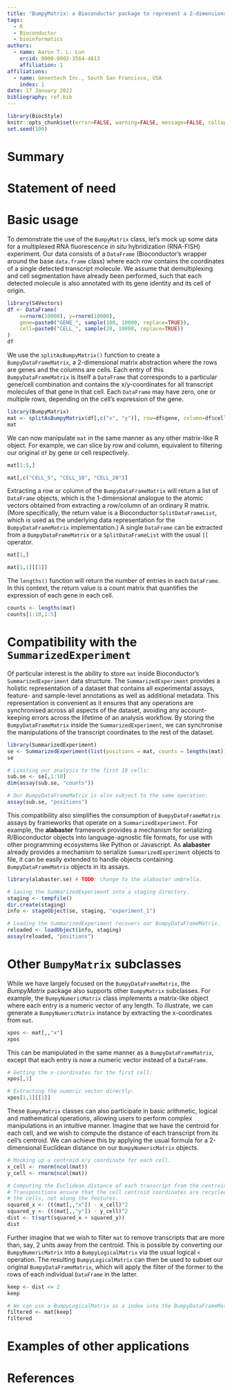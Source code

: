 ```yaml
---
title: "BumpyMatrix: a Bioconductor package to represent a 2-dimensional array of non-scalar objects"
tags:
  - R
  - Bioconductor
  - bioinformatics
authors:
  - name: Aaron T. L. Lun
    orcid: 0000-0002-3564-4813
    affiliation: 1
affiliations:
  - name: Genentech Inc., South San Francisco, USA
    index: 1
date: 17 January 2022
bibliography: ref.bib
---
```


```r
library(BiocStyle)
knitr::opts_chunk$set(error=FALSE, warning=FALSE, message=FALSE, collapse=TRUE)
set.seed(100)
```

# Summary

# Statement of need

# Basic usage

To demonstrate the use of the `BumpyMatrix` class, let's mock up some data for a multiplexed RNA fluorescence _in situ_ hybridization (RNA-FISH) experiment.
Our data consists of a `DataFrame` (Bioconductor's wrapper around the base `data.frame` class) where each row contains the coordinates of a single detected transcript molecule.
We assume that demultiplexing and cell segmentation have already been performed, such that each detected molecule is also annotated with its gene identity and its cell of origin.

```r
library(S4Vectors)
df <- DataFrame(
    x=rnorm(10000), y=rnorm(10000), 
    gene=paste0("GENE_", sample(100, 10000, replace=TRUE)),
    cell=paste0("CELL_", sample(20, 10000, replace=TRUE))
)
df
```

We use the `splitAsBumpyMatrix()` function to create a `BumpyDataFrameMatrix`, a 2-dimensional matrix abstraction where the rows are genes and the columns are cells.
Each entry of this `BumpyDataFrameMatrix` is itself a `DataFrame` that corresponds to a particular gene/cell combination and contains the x/y-coordinates for all transcript molecules of that gene in that cell.
Each `DataFrame` may have zero, one or multiple rows, depending on the cell's expression of the gene.

```r
library(BumpyMatrix)
mat <- splitAsBumpyMatrix(df[,c("x", "y")], row=df$gene, column=df$cell)
mat
```

We can now manipulate `mat` in the same manner as any other matrix-like R object.
For example, we can slice by row and column, equivalent to filtering our original `df` by gene or cell respectively.

```r
mat[1:5,]

mat[,c("CELL_5", "CELL_10", "CELL_20")]
```

Extracting a row or column of the `BumpyDataFrameMatrix` will return a list of `DataFrame` objects, which is the 1-dimensional analogue to the atomic vectors obtained from extracting a row/column of an ordinary R matrix.
(More specifically, the return value is a Bioconductor `SplitDataFrameList`, which is used as the underlying data representation for the `BumpyDataFrameMatrix` implementation.)
A single `DataFrame` can be extracted from a `BumpyDataFrameMatrix` or a `SplitDataFrameList` with the usual `[[` operator.

```r
mat[1,]

mat[1,1][[1]]
```

The `lengths()` function will return the number of entries in each `DataFrame`.
In this context, the return value is a count matrix that quantifies the expression of each gene in each cell.

```r
counts <- lengths(mat)
counts[1:10,1:5]
```

# Compatibility with the `SummarizedExperiment`

Of particular interest is the ability to store `mat` inside Bioconductor's `SummarizedExperiment` data structure.
The `SummarizedExperiment` provides a holistic representation of a dataset that contains all experimental assays, feature- and sample-level annotations as well as additional metadata. 
This representation is convenient as it ensures that any operations are synchronised across all aspects of the dataset, avoiding any account-keeping errors across the lifetime of an analysis workflow.
By storing the `BumpyDataFrameMatrix` inside the `SummarizedExperiment`, we can synchronise the manipulations of the transcript coordinates to the rest of the dataset.

```r
library(SummarizedExperiment)
se <- SummarizedExperiment(list(positions = mat, counts = lengths(mat)))
se

# Limiting our analysis to the first 10 cells:
sub.se <- se[,1:10]
dim(assay(sub.se, "counts"))

# Our BumpyDataFrameMatrix is also subject to the same operation:
assay(sub.se, "positions")
```

This compatibility also simplifies the consumption of `BumpyDataFrameMatrix` assays by frameworks that operate on a `SummarizedExperiment`.
For example, the **alabaster** framework provides a mechanism for serializing R/Bioconductor objects into language-agnostic file formats, for use with other programming ecosystems like Python or Javascript.
As **alabaster** already provides a mechanism to serialize `SummarizedExperiment` objects to file, it can be easily extended to handle objects containing `BumpyDataFrameMatrix` objects in its assays.

```r
library(alabaster.se) # TODO: change to the alabaster umbrella.

# Saving the SummarizedExperiment into a staging directory.
staging <- tempfile()
dir.create(staging)
info <- stageObject(se, staging, "experiment_1")

# Loading the SummarizedExperiment recovers our BumpyDataFrameMatrix.
reloaded <- loadObject(info, staging)
assay(reloaded, "positions")
```

# Other `BumpyMatrix` subclasses

While we have largely focused on the `BumpyDataFrameMatrix`, the _BumpyMatrix_ package also supports other `BumpyMatrix` subclasses.
For example, the `BumpyNumericMatrix` class implements a matrix-like object where each entry is a numeric vector of any length.
To illustrate, we can generate a `BumpyNumericMatrix` instance by extracting the x-coordinates from `mat`.

```r
xpos <- mat[,,"x"]
xpos
```

This can be manipulated in the same manner as a `BumpyDataFrameMatrix`, except that each entry is now a numeric vector instead of a `DataFrame`.

```r
# Getting the x-coordinates for the first cell:
xpos[,1]

# Extracting the numeric vector directly:
xpos[1,1][[1]]
```

These `BumpyMatrix` classes can also participate in basic arithmetic, logical and mathematical operations, allowing users to perform complex manipulations in an intuitive manner.
Imagine that we have the centroid for each cell, and we wish to compute the distance of each transcript from its cell's centroid.
We can achieve this by applying the usual formula for a 2-dimensional Euclidean distance on our `BumpyNumericMatrix` objects.

```r
# Mocking up a centroid x/y coordinate for each cell.
x_cell <- rnorm(ncol(mat))
y_cell <- rnorm(ncol(mat))

# Computing the Euclidean distance of each transcript from the centroid.
# Transpositions ensure that the cell centroid coordinates are recycled along
# the cells, not along the features.
squared_x <- (t(mat[,,"x"]) - x_cell)^2 
squared_y <- (t(mat[,,"y"]) - y_cell)^2
dist <- t(sqrt(squared_x + squared_y))
dist
```

Further imagine that we wish to filter `mat` to remove transcripts that are more than, say, 2 units away from the centroid.
This is possible by converting our `BumpyNumericMatrix` into a `BumpyLogicalMatrix` via the usual logical `<` operation.
The resulting `BumpyLogicalMatrix` can then be used to subset our original `BumpyDataFrameMatrix`, which will apply the filter of the former to the rows of each individual `DataFrame` in the latter.

```r
keep <- dist <= 2
keep

# We can use a BumpyLogicalMatrix as a index into the BumpyDataFrameMatrix.
filtered <- mat[keep]
filtered
```

# Examples of other applications

# References

